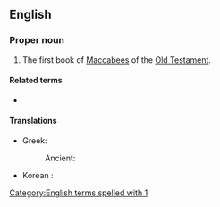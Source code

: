 ==English==
{{book of the Bible|Books of the Maccabees}}

===Proper noun===
{{en-proper noun}}

# {{lb|en|biblical}} The first book of [[Maccabees]] of the [[Old Testament]].

====Related terms====
* {{l|en|1 Macc.}}

====Translations====
{{trans-top|first book of Maccabees}}
* Greek:
*: Ancient: {{t|grc|Αʹ Μακκαβαῖων|sc=polytonic}}
* Korean : {{t|ko|마카베오기 상권}}
{{trans-mid}}
{{trans-bottom}}

[[Category:English terms spelled with 1]]